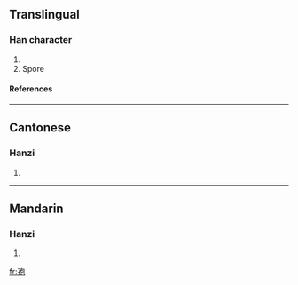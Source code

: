==Translingual==
===Han character===
{{Han char|rn=39|rad=子|as=05|sn=8|four=1741<sub>2</sub>|canj=弓木心口山 (NDPRU)}}
# {{defn|Han|sort=子05}}
# Spore
====References====
{{Han ref|kx=0279.020|dkj=06964|dj=0547.040|hdz=21014.020|uh=5B62|ud=23394|bh=CC55|bd=52309}}
----

==Cantonese==
===Hanzi===
{{yue-hanzi|jyut=|y=baau1}}
# {{defn|Cantonese}}
----
==Mandarin==
===Hanzi===
{{cmn-hanzi|pin=[[bāo]] (bao1)|wg=pao<sup>1</sup>}}
# {{defn|Mandarin}}

[[fr:孢]]